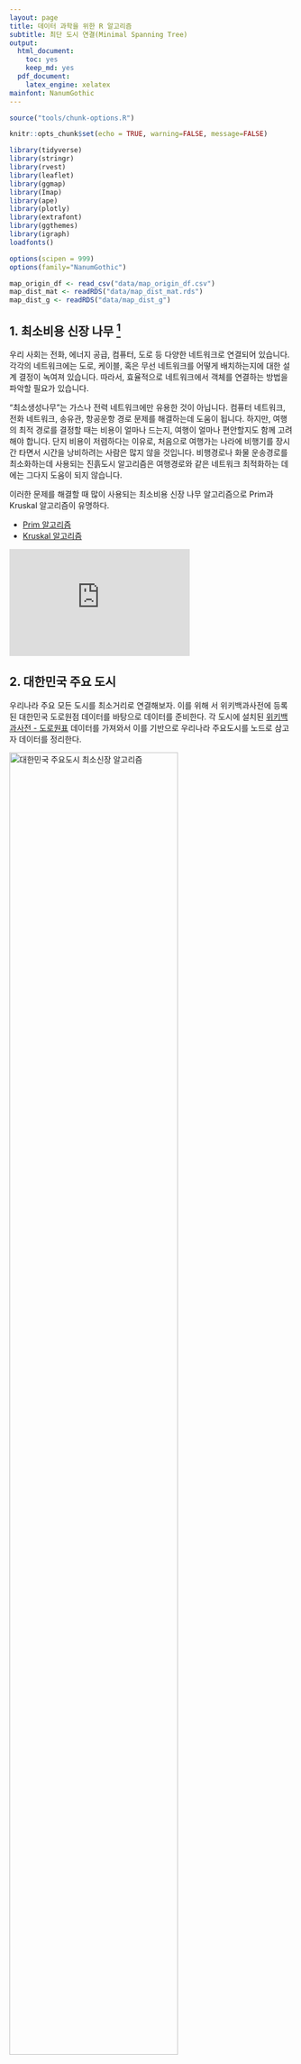 ```yaml
---
layout: page
title: 데이터 과학을 위한 R 알고리즘
subtitle: 최단 도시 연결(Minimal Spanning Tree)
output:
  html_document: 
    toc: yes
    keep_md: yes
  pdf_document:
    latex_engine: xelatex
mainfont: NanumGothic
---
```


```r
source("tools/chunk-options.R") 

knitr::opts_chunk$set(echo = TRUE, warning=FALSE, message=FALSE)

library(tidyverse)
library(stringr)
library(rvest)
library(leaflet)
library(ggmap)
library(Imap)
library(ape)
library(plotly)
library(extrafont)
library(ggthemes)
library(igraph)
loadfonts()

options(scipen = 999)
options(family="NanumGothic")

map_origin_df <- read_csv("data/map_origin_df.csv")
map_dist_mat <- readRDS("data/map_dist_mat.rds")
map_dist_g <- readRDS("data/map_dist_g")
```


## 1. 최소비용 신장 나무 [^unplugged-mst] {#minimal-spanning-tree}

[^unplugged-mst]: [컴퓨터 과학 언플러그드 - 진흙도시 프로젝트 - 최소생성나무(Minimal Spanning Trees)](https://statkclee.github.io/unplugged/algorithm.html#minimal-spanning-tree)

우리 사회는 전화, 에너지 공급, 컴퓨터, 도로 등 다양한 네트워크로 연결되어 있습니다. 
각각의 네트워크에는 도로, 케이블, 혹은 무선 네트워크를 어떻게 배치하는지에 대한 설계 결정이 녹여져 있습니다.
따라서, 효율적으로 네트워크에서 객체를 연결하는 방법을 파악할 필요가 있습니다.

“최소생성나무”는 가스나 전력 네트워크에만 유용한 것이 아닙니다. 
컴퓨터 네트워크, 전화 네트워크, 송유관, 항공운항 경로 문제를 해결하는데 도움이 됩니다. 
하지만, 여행의 최적 경로를 결정할 때는 비용이 얼마나 드는지, 여행이 얼마나 편안할지도 함께 고려해야 합니다. 
단지 비용이 저렴하다는 이유로, 처음으로 여행가는 나라에 비행기를 장시간 타면서 시간을 낭비하려는 사람은 많지 않을 것입니다. 
비행경로나 화물 운송경로를 최소화하는데 사용되는 진흙도시 알고리즘은 여행경로와 같은 네트워크 최적화하는 데에는 그다지 도움이 되지 않습니다.

이러한 문제를 해결할 때 많이 사용되는 최소비용 신장 나무 알고리즘으로 Prim과 Kruskal 알고리즘이 유명하다.

- [Prim 알고리즘](https://en.wikipedia.org/wiki/Prim%27s_algorithm)
- [Kruskal 알고리즘](https://en.wikipedia.org/wiki/Kruskal%27s_algorithm)

<iframe width="320" height="190" src="https://www.youtube.com/embed/i4ZDgJS0_yM" frameborder="0" allowfullscreen></iframe>

## 2. 대한민국 주요 도시 {#main-city}

우리나라 주요 모든 도시를 최소거리로 연결해보자. 이를 위해 서 위키백과사전에 등록된 대한민국 도로원점 데이터를 바탕으로 데이터를 준비한다.
각 도시에 설치된 [위키백과사전 - 도로원표](https://ko.wikipedia.org/wiki/%EB%8F%84%EB%A1%9C%EC%9B%90%ED%91%9C) 데이터를 가져와서 
이를 기반으로 우리나라 주요도시를 노드로 삼고자 데이터를 정리한다.

<img src="fig/mst-korean-cities.png" alt="대한민국 주요도시 최소신장 알고리즘" width="77%" />

- 우리나라 주요도시에 대한 실제 정보
- 실제 지도정보를 데이터 자료구조로 표현
- 알고리즘을 적용하여 문제해결

### 2.1. 위키백과 데이터 긁어오기 {#wiki-data-crawling}

`rvest` 팩키지로 위키백과 도로원표 정보가 포함된 표를 대상으로 데이터를 가져온다.
위도와 경도가 포함된 데이터를 정규표현식과 리스트 데이터를 전처리하여 위도와 경도를 뽑아내어 정리한다.

``` r
# 0. 환경설정 ------
# library(tidyverse);library(stringr);library(rvest);library(leaflet);library(ggmap);library(Imap);library(ape);library(plotly);library(extrafont);library(ggthemes);loadfonts();

# 1. 데이터 가져오기 ------
# https://ko.wikipedia.org/wiki/도로원표
url <- "https://ko.wikipedia.org/wiki/%EB%8F%84%EB%A1%9C%EC%9B%90%ED%91%9C"

Sys.setlocale("LC_ALL", "C")

origin_df <- url %>%
    read_html() %>%
    html_nodes(xpath='//*[@id="mw-content-text"]/div/table[4]') %>%
    html_table(fill = TRUE) %>% 
    .[[1]]

Sys.setlocale("LC_ALL", "Korean")

names(origin_df) <- c("지역", "도시", "지점", "진표", "이표")

# 2. 데이터 정제 ------

map_origin_df <- origin_df %>% 
    dplyr::filter(!is.na(`지점`),
                  !is.na(`지역`)) %>% 
    mutate(위경도 = str_extract_all(진표, "\\(?[0-9,.]+\\)?"))


lonlat_lst <- map_origin_df$위경도

lonlat_lst <- map(lonlat_lst, str_extract, pattern ="[0-9]+(\\.\\d{5,7}?)")

lonlat_valid_lst <- lapply(lonlat_lst, function(x) x[!is.na(x)])

lonlat_df <- lonlat_valid_lst %>% {
    tibble(
        lat = map(lonlat_valid_lst, `[`, 1) %>% unlist %>% as.numeric,
        lon = map(lonlat_valid_lst, `[`, 2) %>% unlist %>% as.numeric
    )
}

map_origin_df <- bind_cols(map_origin_df, lonlat_df)
```

### 2.2. 긁어온 데이터 시각화 {#wiki-data-leaflet}

긁어온 데이터를 지도상에 뿌려서 데이터의 정합성도 시각적으로 확인한다.

``` r

# 3. 지리정보 시각화 ------

leaflet(data = map_origin_df) %>% 
    addProviderTiles(providers$OpenStreetMap) %>% 
    addMarkers(lng=~lon, lat=~lat, clusterOptions = markerClusterOptions(),
               popup = ~ as.character(paste0("<strong>", paste0("도로원표: ", `지점`), "</strong><br><br>",
                                             "-----------------------------------------------------------<br>",
                                             "&middot; 시도명: ", `지역`, "<br>",
                                             "&middot; 도시명: ", `도시`, "<br>"
               )))

```

## 3. 대한민국 주요 도시간 거리 [^from-lonlat-to-distance] {#distance-between-cities}

대한민국 주요도시를 정리했다면, 다음으로 도시간 거리가 얼마나 되는지 유추해야만 한다.
이를 위해서 대한민국 주요도시에 대한 위도와 경도 정보를 바탕으로 거리를 계산해보자.

[^from-lonlat-to-distance]: [Calculating Geographic Distance With R](http://nagraj.net/notes/calculating-geographic-distance-with-r/)

이를 위해서 [구글 지도 API(Google Maps API)](https://developers.google.com/maps/documentation/geocoding/intro?csw=1)에 기반한
`ggmap` 팩키지에 포함된 `mapdist()` 함수도 가능하다. 하지만 2,500개 일별 한도가 있어 이를 우회하는 방법이 있는데,
Imap 팩키지에 포함된 `gdist()` 함수를 활용하여 두도시간 위경도 정보를 기반으로 거리를 계산해낸다.


``` r

# 4. 위경도에서 거리정보 ------

map_dist_df <- map_origin_df %>% 
    mutate(출발시군 = str_c(도시, "_", 지점)) %>% 
    dplyr::select(출발시군, lat, lon)

## 4.1. 위경도 - 거리 ------
map_dist_list <- list()

for (i in 1:nrow(map_dist_df)) {
    
    map_dist_list[[i]] <- gdist(lon.1 = map_dist_df$lon[i], 
                            lat.1 = map_dist_df$lat[i], 
                            lon.2 = map_dist_df$lon, 
                            lat.2 = map_dist_df$lat, 
                            units="km")
}

## 4.2. 리스트를 행렬로 변환 ------

map_dist_mat <- sapply(map_dist_list, unlist)

colnames(map_dist_mat) <- map_dist_df$출발시군
rownames(map_dist_mat) <- map_dist_df$출발시군
```

## 4. 도시거리정보로 지도 복원하기 {#recover-map}

도시간 거리정보를 바탕으로 우리나라 지도를 복원할 수 있을까? 이런 질문에 
거리정보를 다차원척도법(MDS, multidimensional scaling)을 적용해보자.

``` r
map_dist_df <- map_origin_df %>% 
    mutate(출발시군 = str_c(도시, "_", 지점)) %>% 
    dplyr::select(출발시군, lat, lon)

# 2. MDS ------
map_mds <- cmdscale(map_dist_mat, k = 10, eig = TRUE)

map_mds_df <- map_mds$points %>% as_tibble() %>% 
    rename("lat" = V1, "lon" = V2) %>% 
    bind_cols(data.frame(시군 =map_dist_df$출발시군)) %>% 
    mutate(lat = lat * -1)

## 2.1 MDS 시각화 ------

korea_map_gg <- ggplot(map_mds_df, aes(x=lon, y=lat,
                                       text = paste('도로원표 :', 시군, "\n",
                                                    '위도 :', round(lat,2), "\n",
                                                    '경도 :', round(lon,2), "\n"
                                       ))) +
    geom_point(color="blue", alpha=0.5) +
    #  geom_text(aes(label=map_mds_df$시군,size=0.5), hjust=0, vjust=0, size=1) +
    labs(x="", y="") +
    theme_bw(base_family = "NanumGothic") +
    theme(line = element_blank(),
          text = element_blank(),
          title = element_blank()) +
    coord_fixed(ratio=1)

ggplotly(korea_map_gg, height = 582, width = 282, tooltip = "text")
```

## 5. 최소거리 도시 연결 {#mst-korean-cities}

최소비용 신장 나무 알고리즘을 바탕으로 모든 도시를 열결하는 최소거리를 계산하고 도시를 연결해본다.

``` r
# 3. 최소신장나무 알고리즘 ------

map_mst <- ape::mst(map_dist_mat)

plot(map_mds_df$lon, map_mds_df$lat, xlab = "", ylab = "", asp=1,
     yaxt='n', xaxt='n', ann=FALSE, col=2)

for (i in 1:nrow(map_dist_mat)) {
    w1 <- which(map_mst[i, ] == 1)
    segments(map_mds_df$lon[i], map_mds_df$lat[i], map_mds_df$lon[w1], map_mds_df$lat[w1])
}
```

## 6. 네트워크 분석 {#mst-through-network}

### 6.1. 네트워크 데이터  {#mst-through-network-dataset}

고급 네트워크 데이터 분석을 위해서 도시간 거리를 계산한 행렬 자료구조를 
가져와서 네트워크 데이터로 변환한다.

``` r
# 1. 데이터 가져오기 ------

map_dist_mat[lower.tri(map_dist_mat)] <- 0

# 2. 데이터 전처리 ------

map_dist_g <- graph.adjacency(map_dist_mat, weighted=TRUE)
map_dist_df <- get.data.frame(map_dist_g)
DT::datatable(map_dist_df)

# 3. 시각화 -------------

plot(map_dist_g, edge.arrow.size=.1, edge.curved=.1,
     vertex.size=5, vertex.color="orange")
```

### 6.2. 네트워크 최소비용 신장 나무 알고리즘  {#mst-through-network-mst}

네트워크 데이터로 변환이 되었다면 원데이터가 모든 도시간 연결에 대한 거리정보를 갖고 있는데 최소비용 신장 알고리즘을 바탕으로 
모든 도시를 연결해 본다.

#### 6.2.1. 네트워크 최소비용 신장 나무 알고리즘 정적 그래프  {#mst-through-network-mst-static}

최소비용 신장 나무 알고리즘을 `igraph` 팩키지 `mst` 함수를 활용하는데, 가중치가 있는 경우 `prim` 알고리즘을 이용한다.
먼저, 최소비용 신장 나무 알고리즘으로 우리나라 도시를 모두 연결하여 보자.

``` r
# 2. 최소신장 알고리즘 ------
map_dist_mst_g <- mst(map_dist_g)

# 3. 정적 시각화 -------------

V(map_dist_mst_g)$label.cex <- 0.6

plot(map_dist_mst_g, edge.arrow.size=.1, edge.curved=.1,
     edge.label.font=0.6,
     vertex.size=3, vertex.color="orange", asp=0)
```

#### 6.2.1. 네트워크 최소비용 신장 나무 알고리즘 정적 그래프  {#mst-through-network-mst-static}

동일한 데이터를 바탕으로 `networkD3` 팩키지 `forceNetwork`를 이용하여 동일하게 시각화해 본다.

``` r

# 4. 동적 네트워크 시각화 -------------
## 4.1. 엣지리스트 데이터프레임 변환
map_dist_mst_df <- get.data.frame(map_dist_mst_g)

## 4.2. 노드 마스터
map_dist_node <- unique(c(map_dist_mst_df$from, map_dist_mst_df$to))
map_dist_node <- data.frame(node_nm = map_dist_node, node_val=as.numeric(factor(map_dist_node))-1)

## 4.3. 엣지 데이터프레임
map_dist_mst_df <- left_join(map_dist_mst_df, map_dist_node, by=c("from" = "node_nm")) 
map_dist_mst_df <- left_join(map_dist_mst_df, map_dist_node, by=c("to" = "node_nm"))

el <- data.frame(from=map_dist_mst_df$node_val.x, 
                 to  =map_dist_mst_df$node_val.y)

## 4.4. 시각화
forceNetwork(Links = el, Nodes = map_dist_node, Source="from", Target="to",
             NodeID = "node_val", Group = "node_nm", linkWidth = 2,
             fontSize=12, zoom=TRUE, legend=FALSE,
             charge=-300, opacityNoHover = TRUE)
```
